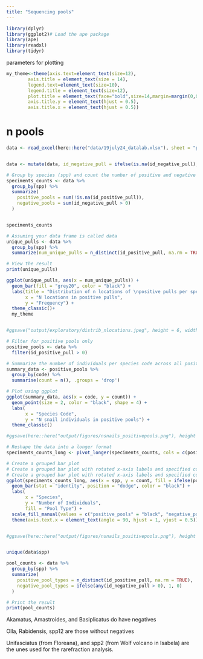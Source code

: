 ```yaml
---
title: "Sequencing pools"
---
```



```r
library(dplyr)
library(ggplot2)# Load the ape package
library(ape)
library(readxl)
library(tidyr)
```


parameters for plotting

```r
my_theme<-theme(axis.text=element_text(size=12),
        axis.title = element_text(size = 14),
        legend.text=element_text(size=10),
        legend.title = element_text(size=12),
        plot.title = element_text(face="bold",size=14,margin=margin(0,0,20,0),hjust = 0.5),
        axis.title.y = element_text(hjust = 0.5),
        axis.title.x = element_text(hjust = 0.5))
```



# n pools

```r

data <- read_excel(here::here("data/19july24_datalab.xlsx"), sheet = "pools")


data <- mutate(data, id_negative_pull = ifelse(is.na(id_negative_pull), 0, id_negative_pull))

# Group by species (spp) and count the number of positive and negative pools
speciments_counts <- data %>%
  group_by(spp) %>%
  summarize(
    positive_pools = sum(!is.na(id_positive_pull)),
    negative_pools = sum(id_negative_pull > 0)
  )


speciments_counts


```



```r
# Assuming your data frame is called data
unique_pulls <- data %>%
  group_by(spp) %>%
  summarize(num_unique_pulls = n_distinct(id_positive_pull, na.rm = TRUE))

# View the result
print(unique_pulls)

ggplot(unique_pulls, aes(x = num_unique_pulls)) +
  geom_bar(fill = "grey20", color = "black") +
  labs(title = "Distribution of n locations of \npositive pulls per species",
       x = "N locations in positive pulls",
       y = "Frequency") +
  theme_classic()+
  my_theme


#ggsave("output/exploratory/distrib_nlocations.jpeg", height = 6, width = 5)

```

```r
# Filter for positive pools only
positive_pools <- data %>%
  filter(id_positive_pull > 0)

# Summarize the number of individuals per species code across all positive pulls
summary_data <- positive_pools %>%
  group_by(code) %>%
  summarise(count = n(), .groups = 'drop')

# Plot using ggplot
ggplot(summary_data, aes(x = code, y = count)) +
  geom_point(size = 2, color = "black", shape = 4) +
  labs(
       x = "Species Code",
       y = "N snail individuals in positive pools") +
  theme_classic()

#ggsave(here::here("output/figures/nsnails_positivepools.png"), height = 5, width = 7)
```


```r

# Reshape the data into a longer format
speciments_counts_long <- pivot_longer(speciments_counts, cols = c(positive_pools, negative_pools), names_to = "pool_type", values_to = "count")

# Create a grouped bar plot
# Create a grouped bar plot with rotated x-axis labels and specified colors
# Create a grouped bar plot with rotated x-axis labels and specified colors
ggplot(speciments_counts_long, aes(x = spp, y = count, fill = ifelse(pool_type == "positive_pools" & count < 10, "less_than_10", pool_type))) +
  geom_bar(stat = "identity", position = "dodge", color = "black") +
  labs(
       x = "Species",
       y = "Number of Individuals",
       fill = "Pool Type") +
  scale_fill_manual(values = c("positive_pools" = "black", "negative_pools" = "gray", "less_than_10" = "red")) +  # Set colors for positive and negative pools
  theme(axis.text.x = element_text(angle = 90, hjust = 1, vjust = 0.5))  # Rotate x-axis labels by 90 degrees


#ggsave(here::here("output/figures/nsnails_positivepools.png"), height = 5, width = 9)



```





```r

unique(data$spp)

pool_counts <- data %>%
  group_by(spp) %>%
  summarize(
    positive_pool_types = n_distinct(id_positive_pull, na.rm = TRUE),  # Count distinct values, ignoring NA
    negative_pool_types = ifelse(any(id_negative_pull > 0), 1, 0)
  )

# Print the result
print(pool_counts)

```

Akamatus, Amastroides, and Basiplicatus do have negatives

Olla, Rabidensis, spp12 are those without negatives

Unifasciatus (from Floreana), and spp2 (from Wolf volcano in Isabela) are the unes used for the rarefraction analysis.















